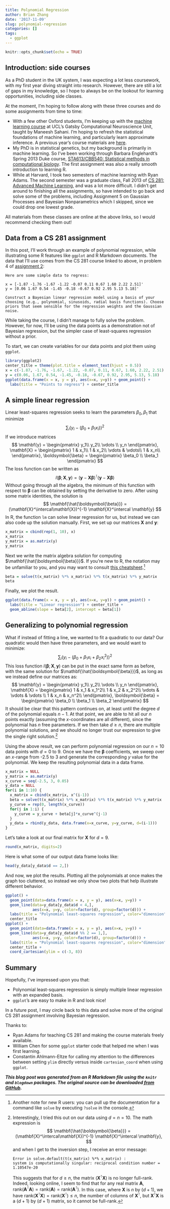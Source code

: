 ```yaml
---
title: Polynomial Regression
author: Brian Zhang
date: '2017-11-09'
slug: polynomial-regression
categories: []
tags:
  - ggplot
---
```


```r
knitr::opts_chunk$set(echo = TRUE)
```

## Introduction: side courses

As a PhD student in the UK system, I was expecting a lot less coursework, with my first year diving straight into research. However, there are still a lot of gaps in my knowledge, so I hope to always be on the lookout for learning opportunities, including side classes.

At the moment, I'm hoping to follow along with these three courses and do some assignments from time to time:

* With a few other Oxford students, I'm keeping up with the [machine learning course](http://www.gatsby.ucl.ac.uk/teaching/courses/ml1/) at UCL's Gatsby Computational Neuroscience Unit, taught by Maneesh Sahani. I'm hoping to refresh the statistical foundations of machine learning, and particularly learn approximate inference. A previous year's course materials are [here](http://www.gatsby.ucl.ac.uk/teaching/courses/ml1-2016.html).
* My PhD is in statistical genetics, but my background is primarily in machine learning. So I've been working through Barbara Englehardt's Spring 2013 Duke course, [STA613/CBB540: Statistical methods in computational biology](https://www.cs.princeton.edu/~bee/courses/cbb540.html). The first assignment was also a really smooth introduction to learning R.
* While at Harvard, I took two semesters of machine learning with Ryan Adams. The second semester was a graduate class, Fall 2013 of [CS 281: Advanced Machine Learning](https://www.seas.harvard.edu/courses/cs281/), and was a lot more difficult. I didn't get around to finishing all the assignments, so have intended to go back and solve some of the problems, including Assignment 5 on Gaussian Processes and Bayesian Nonparametrics which I skipped, since we could drop one lowest grade.

All materials from these classes are online at the above links, so I would recommend checking them out!

## Data from a CS 281 assignment

In this post, I'll work through an example of polynomial regression, while illustrating some R features like `ggplot` and R Markdown documents. The data that I'll use comes from the CS 281 course linked to above, in problem 4 of [assignment 2](https://www.seas.harvard.edu/courses/cs281/files/assignment-2.pdf):

    Here are some simple data to regress:

    x = [-1.87 -1.76 -1.67 -1.22 -0.07 0.11 0.67 1.60 2.22 2.51]'
    y = [0.06 1.67 0.54 -1.45 -0.18 -0.67 0.92 2.95 5.13 5.18]'

    Construct a Bayesian linear regression model using a basis of your choosing (e.g., polynomial, sinusoids, radial basis functions). Choose priors that seem sensible for the regression weights and the Gaussian noise.

While taking the course, I didn't manage to fully solve the problem. However, for now, I'll be using the data points as a demonstration not of Bayesian regression, but the simpler case of least-squares regression without a prior.

To start, we can create variables for our data points and plot them using `ggplot`.

```r
library(ggplot2)
center_title = theme(plot.title = element_text(hjust = 0.5))
x = c(-1.87, -1.76, -1.67, -1.22, -0.07, 0.11, 0.67, 1.60, 2.22, 2.51)
y = c(0.06, 1.67, 0.54, -1.45, -0.18, -0.67, 0.92, 2.95, 5.13, 5.18)
ggplot(data.frame(x = x, y = y), aes(x=x, y=y)) + geom_point() +
  labs(title = "Points to regress") + center_title
```

## A simple linear regression
Linear least-squares regression seeks to learn the parameters $\beta_0, \beta_1$ that minimize
$$
\sum_i (y_i-(\beta_0 + \beta_1 x_i))^2
$$
If we introduce matrices
$$
\mathbf{y} = \begin{pmatrix} y_1\\ y_2\\ \vdots \\ y_n \end{pmatrix},
\mathbf{X} = \begin{pmatrix}
1 & x_1\\
1 & x_2\\
\vdots & \vdots\\
1 & x_n\\
\end{pmatrix},
\boldsymbol{\beta} = \begin{pmatrix} \beta_0 \\ \beta_1 \end{pmatrix}
$$
The loss function can be written as
$$
l(\boldsymbol{\beta}; \mathbf{X}, \mathbf{y}) = (\mathbf{y}-\mathbf{X}\boldsymbol{\beta})^\intercal (\mathbf{y}-\mathbf{X}\boldsymbol{\beta})
$$
Without going through all the algebra, the minimum of this function with respect to $\boldsymbol{\beta}$ can be obtained by setting the derivative to zero. After using some matrix identities, the solution is
$$
\mathbf{\hat{\boldsymbol{\beta}}} = (\mathbf{X}^\intercal\mathbf{X})^{-1} \mathbf{X}^\intercal \mathbf{y}
$$
In R, the function `lm` can solve linear regression for us, but instead we can also code up the solution manually. First, we set up our matrices $\mathbf{X}$ and $\mathbf{y}$:

```r
x_matrix = cbind(rep(1, 10), x)
x_matrix
y_matrix = as.matrix(y)
y_matrix
```

Next we write the matrix algebra solution for computing $\mathbf{\hat{\boldsymbol{\beta}}}$. If you're new to R, the notation may be unfamiliar to you, and you may want to consult [this cheatsheet](https://www.statmethods.net/advstats/matrix.html).^[Another note for new R users: you can pull up the documentation for a command like `solve` by executing `?solve` in the console.]

```r
beta = solve(t(x_matrix) %*% x_matrix) %*% t(x_matrix) %*% y_matrix
beta
```

Finally, we plot the result.

```r
ggplot(data.frame(x = x, y = y), aes(x=x, y=y)) + geom_point() +
  labs(title = "Linear regression") + center_title +
  geom_abline(slope = beta[2], intercept = beta[1])
```

## Generalizing to polynomial regression
What if instead of fitting a line, we wanted to fit a quadratic to our data? Our quadratic would then have three parameters, and we would want to minimize:
$$
\sum_i (y_i-(\beta_0 + \beta_1 x_i + \beta_2 x_i^2))^2
$$
This loss function $l(\boldsymbol{\beta}; \mathbf{X}, \mathbf{y})$ can be put in the exact same form as before, with the same solution for $\mathbf{\hat{\boldsymbol{\beta}}}$, as long as we instead define our matrices as:
$$
\mathbf{y} = \begin{pmatrix} y_1\\ y_2\\ \vdots \\ y_n \end{pmatrix},
\mathbf{X} = \begin{pmatrix}
1 & x_1 & x_1^2\\
1 & x_2 & x_2^2\\
\vdots & \vdots & \vdots \\
1 & x_n & x_n^2\\
\end{pmatrix},
\boldsymbol{\beta} = \begin{pmatrix} \beta_0 \\ \beta_1 \\ \beta_2 \end{pmatrix}
$$
It should be clear that this pattern continues on, at least until the degree $d$ of the polynomial equals $n - 1$. At that point, we are able to hit all our $n$ points exactly (assuming the $x$-coordinates are all different), since the polynomial has $n$ free parameters. If we then take $d \geq n$, there are multiple polynomial solutions, and we should no longer trust our expression to give the single right solution.[^longnote]

[^longnote]: Interestingly, I tried this out on our data using $d=n=10$. The math expression is
$$
\mathbf{\hat{\boldsymbol{\beta}}} = (\mathbf{X}^\intercal\mathbf{X})^{-1} \mathbf{X}^\intercal \mathbf{y},
$$
and when I get to the inversion step, I receive an error message:

        Error in solve.default(t(x_matrix) %*% x_matrix) : 
        system is computationally singular: reciprocal condition number = 1.10547e-20

    This suggests that for $d \geq n$, the matrix $(\mathbf{X}^\intercal\mathbf{X})$ is no longer full-rank. Indeed, looking online, I seem to find that for any real matrix $\mathbf{A}$, $\text{rank}(\mathbf{A}^\intercal\mathbf{A}) = \text{rank}(\mathbf{A}) = \text{rank}(\mathbf{A}^\intercal)$. In this case, where $\mathbf{X}$ is $n$ by $(d+1)$, we have $\text{rank}(\mathbf{X}^\intercal\mathbf{X}) = \text{rank}(\mathbf{X}^\intercal) \leq n$, the number of columns of $\mathbf{X}^\intercal$, but $\mathbf{X}^\intercal\mathbf{X}$ is a $(d+1)$ by $(d+1)$ matrix, so it cannot be full-rank.

Using the above result, we can perform polynomial regression on our $n = 10$ data points with $d = 0$ to $9$. Once we have the $\boldsymbol{\beta}$ coefficients, we sweep over an $x$-range from -2.5 to 3 and generate the corresponding $y$ value for the polynomial. We keep the resulting polynomial data in a data frame.

```r
x_matrix = NULL
y_matrix = as.matrix(y)
x_curve = seq(-2.5, 3, 0.05)
y_data = NULL
for(i in 1:10) {
  x_matrix = cbind(x_matrix, x^(i-1))
  beta = solve(t(x_matrix) %*% x_matrix) %*% t(x_matrix) %*% y_matrix
  y_curve = rep(0, length(x_curve))
  for(j in 1:i) {
    y_curve = y_curve + beta[j]*x_curve^(j-1)
  }
  y_data = rbind(y_data, data.frame(x=x_curve, y=y_curve, d=(i-1)))
}
```

Let's take a look at our final matrix for $\mathbf{X}$ for $d=9$.
```r
round(x_matrix, digits=2)
```
Here is what some of our output data frame looks like:
```r
head(y_data[y_data$d == 2,])
```

And now, we plot the results. Plotting all the polynomials at once makes the graph too cluttered, so instead we only show two plots that help illustrate different behavior.
```r
ggplot() + 
  geom_point(data=data.frame(x = x, y = y), aes(x=x, y=y)) +
  geom_line(data=y_data[y_data$d < 4,],
            aes(x=x, y=y, color=factor(d), group=factor(d))) +
  labs(title = "Polynomial least-squares regression", color="dimension") +
  center_title
ggplot() + 
  geom_point(data=data.frame(x = x, y = y), aes(x=x, y=y)) +
  geom_line(data=y_data[y_data$d %% 2 == 1,],
            aes(x=x, y=y, color=factor(d), group=factor(d))) +
  labs(title = "Polynomial least-squares regression", color="dimension") +
  center_title +
  coord_cartesian(ylim = c(-3, 8))
```

## Summary

Hopefully, I've impressed upon you that:

* Polynomial least-squares regression is simply multiple linear regression with an expanded basis.
* `ggplot`'s are easy to make in R and look nice!

In a future post, I may circle back to this data and solve more of the original CS 281 assignment involving Bayesian regression.

Thanks to:

* Ryan Adams for teaching CS 281 and making the course materials freely available.
* William Chen for some `ggplot` starter code that helped me when I was first learning.
* Constantin Ahlmann-Eltze for calling my attention to the differences between setting `ylim` directly versus inside `cartesian_coord` when using `ggplot`.

***This blog post was generated from an R Markdown file using the `knitr` and `blogdown` packages. The original source can be downloaded [from GitHub](https://github.com/brianzhang01/brianzhang01.github.io/blob/master/post/2017-11-09-polynomial-regression.Rmd).***
